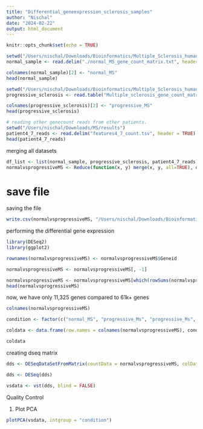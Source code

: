 ```yaml
---
title: "Differential_geneexpression_sclerosis_samples"
author: "Nischal"
date: "2024-02-22"
output: html_document
---
```


```r
knitr::opts_chunk$set(echo = TRUE)
```


```r
setwd("/Users/nischal/Downloads/Bioinformatics/Multiple_Sclerosis_human/results")
normal_sample <- read.delim("./normal_MS_gene_count_matrix.txt", header = TRUE)
```

```r
colnames(normal_sample)[2] <- "normal_MS"
head(normal_sample)

```

```r
setwd("/Users/nischal/Downloads/Bioinformatics/Multiple_Sclerosis_human/results")
progressive_sclerosis <- read.table("Multiple_sclerosis_gene_count_matrix.txt", header = TRUE, row.names = NULL, sep = "\t")
```

```r
colnames(progressive_sclerosis)[2] <- "progressive_MS"
head(progressive_sclerosis)
```
```r
# reading other genecount reads from other patients.
setwd("/Users/nischal/Downloads/MS/results")
patient4_7_reads <- read.delim("features4_7_count.tsv", header = TRUE)
head(patient4_7_reads)
```
merging all datasets

```r
df_list <- list(normal_sample, progressive_sclerosis, patient4_7_reads)
normalvsprogressiveMS <- Reduce(function(x, y) merge(x, y, all=TRUE), df_list)
```

# save file

saving the file

```r

write.csv(normalvsprogressiveMS, "/Users/nischal/Downloads/Bioinformatics/Multiple_Sclerosis_human/results/normal_progressive_MS_gene_count_5patients.tsv", row.names = FALSE)
```

performing the differential gene expression

```r
library(DESeq2)
library(ggplot2)
```

```r
rownames(normalvsprogressiveMS) <- normalvsprogressiveMS$Geneid

normalvsprogressiveMS <- normalvsprogressiveMS[, -1]
```
```r
normalvsprogressiveMS <- normalvsprogressiveMS[which(rowSums(normalvsprogressiveMS) >50), ]
head(normalvsprogressiveMS)
```

now, we have only 11,325 genes compared to 61k+ genes

```r
colnames(normalvsprogressiveMS)
```
```r
condition <- factor(c("normal_MS", "progressive_Ms", "progressive_Ms", "progressive_Ms", "normal_MS", "progressive_Ms", "normal_MS", "progressive_Ms", "normal_MS", "normal_MS"))
```

  
```r
coldata <- data.frame(row.names = colnames(normalvsprogressiveMS), condition)
```

```r
coldata
```

creating dseq matrix

```r
dds <- DESeqDataSetFromMatrix(countData = normalvsprogressiveMS, colData = coldata, design = ~condition)
```

```r
dds <- DESeq(dds)
```

```r
vsdata <- vst(dds, blind = FALSE)
```

Quality Control

1. Plot PCA

```r
plotPCA(vsdata, intgroup = "condition")
```